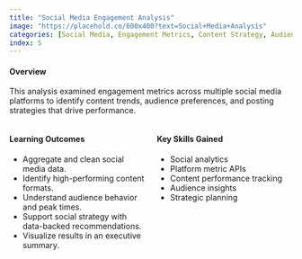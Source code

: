---
title: "Social Media Engagement Analysis"
image: "https://placehold.co/600x400?text=Social+Media+Analysis"
categories: [Social Media, Engagement Metrics, Content Strategy, Audience Analysis, Analytics]
index: 5
---

#### **Overview**  
This analysis examined engagement metrics across multiple social media platforms to identify content trends, audience preferences, and posting strategies that drive performance.

::: {.columns}
::: {.column width="50%"}
#### **Learning Outcomes**  
- Aggregate and clean social media data.  
- Identify high-performing content formats.  
- Understand audience behavior and peak times.  
- Support social strategy with data-backed recommendations.  
- Visualize results in an executive summary.
:::
::: {.column width="50%"}
#### **Key Skills Gained**  
- Social analytics  
- Platform metric APIs  
- Content performance tracking  
- Audience insights  
- Strategic planning
:::
:::
